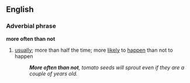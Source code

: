 ==English==
===Adverbial phrase===
'''more often than not'''
#[[usually]]; more than half the time; more [[likely]] to [[happen]] than not to happen
#:'''''More often than not''', tomato seeds will sprout even if they are a couple of years old.''
